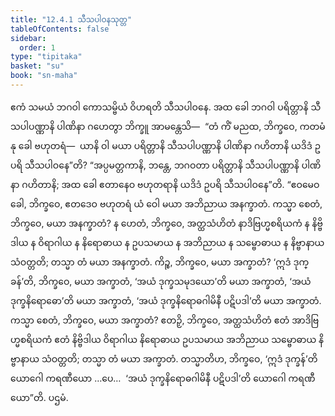 ```yaml
---
title: "12.4.1 သီသပါဝနသုတ္တ"
tableOfContents: false
sidebar:
  order: 1
type: "tipitaka"
basket: "su"
book: "sn-maha"
---
```



<DynamicBreadcrumb />

<Division number="1101" book="sn-maha">

<Paragraph number="2308" book="sn-maha">
ဧကံ သမယံ ဘဂဝါ ကောသမ္ဗိယံ ဝိဟရတိ သီသပါဝနေ. အထ ခေါ ဘဂဝါ ပရိတ္တာနိ သီသပါပဏ္ဏာနိ ပါဏိနာ ဂဟေတွာ ဘိက္ခူ အာမန္တေသိ—  “တံ ကိံ မညထ, ဘိက္ခဝေ, ကတမံ နု ခေါ ဗဟုတရံ—  ယာနိ ဝါ မယာ ပရိတ္တာနိ သီသပါပဏ္ဏာနိ ပါဏိနာ ဂဟိတာနိ ယဒိဒံ ဥပရိ သီသပါဝနေ”တိ? “အပ္ပမတ္တကာနိ, ဘန္တေ, ဘဂဝတာ ပရိတ္တာနိ သီသပါပဏ္ဏာနိ ပါဏိနာ ဂဟိတာနိ; အထ ခေါ ဧတာနေဝ ဗဟုတရာနိ ယဒိဒံ ဥပရိ သီသပါဝနေ”တိ. “ဧဝမေဝ ခေါ, ဘိက္ခဝေ, ဧတဒေဝ ဗဟုတရံ ယံ ဝေါ မယာ အဘိညာယ အနက္ခာတံ. ကသ္မာ စေတံ, ဘိက္ခဝေ, မယာ အနက္ခာတံ? န ဟေတံ, ဘိက္ခဝေ, အတ္ထသံဟိတံ နာဒိဗြဟ္မစရိယကံ န နိဗ္ဗိဒါယ န ဝိရာဂါယ န နိရောဓာယ န ဥပသမာယ န အဘိညာယ န သမ္ဗောဓာယ န နိဗ္ဗာနာယ သံဝတ္တတိ; တသ္မာ တံ မယာ အနက္ခာတံ.
</Paragraph>

<Paragraph number="2309" book="sn-maha">
ကိဉ္စ, ဘိက္ခဝေ, မယာ အက္ခာတံ? ‘ဣဒံ ဒုက္ခန်’တိ, ဘိက္ခဝေ, မယာ အက္ခာတံ, ‘အယံ ဒုက္ခသမုဒယော’တိ မယာ အက္ခာတံ, ‘အယံ ဒုက္ခနိရောဓော’တိ မယာ အက္ခာတံ, ‘အယံ ဒုက္ခနိရောဓဂါမိနီ ပဋိပဒါ’တိ မယာ အက္ခာတံ.
</Paragraph>

<Paragraph number="2310" book="sn-maha">
ကသ္မာ စေတံ, ဘိက္ခဝေ, မယာ အက္ခာတံ? ဧတဉှိ, ဘိက္ခဝေ, အတ္ထသံဟိတံ ဧတံ အာဒိဗြဟ္မစရိယကံ ဧတံ နိဗ္ဗိဒါယ ဝိရာဂါယ နိရောဓာယ ဥပသမာယ အဘိညာယ သမ္ဗောဓာယ နိဗ္ဗာနာယ သံဝတ္တတိ; တသ္မာ တံ မယာ အက္ခာတံ.
</Paragraph>

<Paragraph number="2311" book="sn-maha">
တသ္မာတိဟ, ဘိက္ခဝေ, ‘ဣဒံ ဒုက္ခန်’တိ ယောဂေါ ကရဏီယော …ပေ…  ‘အယံ ဒုက္ခနိရောဓဂါမိနီ ပဋိပဒါ’တိ ယောဂေါ ကရဏီယော”တိ.

</Paragraph>
</Division>

<Paragraph number="2312" type="center" book="sn-maha">
ပဌမံ.
</Paragraph>
